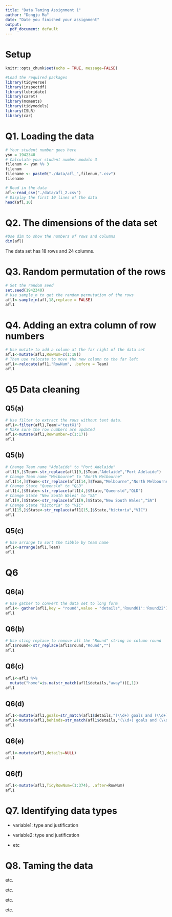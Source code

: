 ```yaml
---
title: "Data Taming Assignment 1"
author: "Dongju Ma"
date: "Date you finished your assignment"
output:
  pdf_document: default
---
```


# Setup

```r
knitr::opts_chunk$set(echo = TRUE, message=FALSE)
```

```r
#Load the required packages
library(tidyverse)
library(inspectdf)
library(lubridate)
library(caret)
library(moments)
library(tidymodels)
library(ISLR)
library(car)
```

# Q1. Loading the data

```r
# Your student number goes here
ysn = 1942340
# Calculate your student number modulo 3
filenum <- ysn %% 3
filenum
filename <- paste0("./data/afl_",filenum,".csv")
filename

# Read in the data
afl<-read_csv("./data/afl_2.csv")
# Display the first 10 lines of the data
head(afl,10)
```

# Q2. The dimensions of the data set

```r
#Use dim to show the numbers of rows and columns
dim(afl)
```

The data set has 18 rows and 24 columns.


# Q3. Random permutation of the rows

```r
# Set the random seed
set.seed(1942340)
# Use sample_n to get the random permutation of the rows
afl1<-sample_n(afl,18,replace = FALSE)
afl1
```

# Q4. Adding an extra column of row numbers
```r
# Use mutate to add a column at the far right of the data set
afl1<-mutate(afl1,RowNum=c(1:18))
# Then use relocate to move the new column to the far left
afl1<-relocate(afl1,"RowNum", .before = Team)
afl1
```

# Q5 Data cleaning
## Q5(a)
```r
# Use filter to extract the rows without text data.
afl1<-filter(afl1,Team!="testX1")
# Make sure the row numbers are updated
afl1<-mutate(afl1,Rownumber=c(1:17))
afl1
```

## Q5(b)
```r
# Change Team name "Adelaide" to "Port Adelaide"
afl1[9,]$Team<-str_replace(afl1[9,]$Team,"Adelaide","Port Adelaide")
# Change Team name "Melbourne" to "North Melbourne"
afl1[14,]$Team<-str_replace(afl1[14,]$Team,"Melbourne","North Melbourne")
# Change State "Queensld" to "QLD"
afl1[4,]$State<-str_replace(afl1[4,]$State,"Queensld","QLD")
# Change State "New South Wales" to "SA"
afl1[9,]$State<-str_replace(afl1[9,]$State,"New South Wales","SA")
# Change State "bictoria" to "VIC"
afl1[15,]$State<-str_replace(afl1[15,]$State,"bictoria","VIC")
afl1
```

## Q5(c)
```r
# Use arrange to sort the tibble by team name
afl1<-arrange(afl1,Team)
afl1
```

# Q6
## Q6(a)
```r
# Use gather to convert the data set to long form
afl1<- gather(afl1,key = "round",value = "details",'Round01':'Round22')
afl1
```
## Q6(b)
```r
# Use sting replace to remove all the "Round" string in column round
afl1$round<-str_replace(afl1$round,"Round","")
afl1
```
## Q6(c)
```r
afl1<-afl1 %>%
  mutate("home"=is.na(str_match(afl1$details,"away"))[,1])
afl1
```
## Q6(d)
```r
afl1<-mutate(afl1,goals=str_match(afl1$details,"(\\d+) goals and (\\d+)")[,2])
afl1<-mutate(afl1,behinds=str_match(afl1$details,"(\\d+) goals and (\\d+)")[,3])
afl1
```
## Q6(e)
```r
afl1<-mutate(afl1,details=NULL)
afl1
```
## Q6(f)
```r
afl1<-mutate(afl1,TidyRowNum=(1:374), .after=RowNum)
afl1
```




# Q7. Identifying data types

* variable1: type and justification

* variable2: type and justification

* etc

# Q8. Taming the data

etc.

etc.

etc.

etc.
